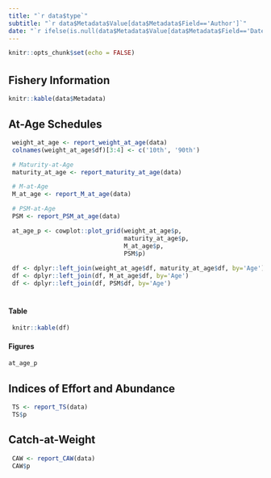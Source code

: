```yaml
---
title: "`r data$type`"
subtitle: "`r data$Metadata$Value[data$Metadata$Field=='Author']`"
date: "`r ifelse(is.null(data$Metadata$Value[data$Metadata$Field=='Date']), Sys.Date(), data$Metadata$Value[data$Metadata$Field=='Date'])`"
---
```

<style type="text/css">
h1 { /* Header 1 */
  font-size: 24px;
}
</style>
```r
knitr::opts_chunk$set(echo = FALSE)
```


# {.tabset}
## Fishery Information


```r
knitr::kable(data$Metadata)
```

## At-Age Schedules 

```r
 weight_at_age <- report_weight_at_age(data)
 colnames(weight_at_age$df)[3:4] <- c('10th', '90th')

 # Maturity-at-Age
 maturity_at_age <- report_maturity_at_age(data)

 # M-at-Age
 M_at_age <- report_M_at_age(data)

 # PSM-at-Age
 PSM <- report_PSM_at_age(data)

 at_age_p <- cowplot::plot_grid(weight_at_age$p,
                                maturity_at_age$p,
                                M_at_age$p,
                                PSM$p)
 
 df <- dplyr::left_join(weight_at_age$df, maturity_at_age$df, by='Age')
 df <- dplyr::left_join(df, M_at_age$df, by='Age')
 df <- dplyr::left_join(df, PSM$df, by='Age')
 
```

### {.tabset}
####  Table  

```r
 knitr::kable(df)
```

####  Figures  
```r
at_age_p
```

## Indices of Effort and Abundance

```r
 TS <- report_TS(data)
 TS$p
```


## Catch-at-Weight

```r
 CAW <- report_CAW(data)
 CAW$p
```





